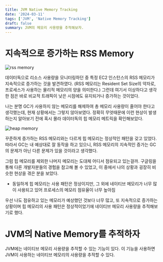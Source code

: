 ```yaml
---
title: JVM Native Memory Tracking
date: '2024-03-11'
tags: ['JVM', 'Native Memory Tracking']
draft: false
summary: JVM의 메모리 사용량을 추적해보자.
---
```


# 지속적으로 증가하는 RSS Memory
<Image src="/static/native-memory-tracking/rss_memory.png" alt="rss memory" />

데이터독으로 리소스 사용량을 모니터링하던 중 특정 EC2 인스턴스의 RSS 메모리가 지속적으로 증가하는 것을 발견하였다. (RSS 메모리는 Resident Set Size의 약자로, 프로세스가 사용하는 물리적 메모리의 양을 의미한다.)
그런데 여기서 이상하다고 생각한 점은 바로 비교적 트래픽이 낮은 시점에도 유지되거나 증가하는 것이었다.

나는 분명 GC가 사용하지 않는 메모리를 해제하여 총 메모리 사용량이 줄어야 한다고 생각했는데,
현재 상황에서는 그렇지 않아보였다. 정확히 무엇때문에 이런 현상이 발생하는지 알아보기 전에 혹시 몰라 데이터독의 힙 메모리 메트릭을 확인해보았다.

<Image src="/static/native-memory-tracking/heap_memory.png" alt="heap memory" />

꾸준하게 증가하는 RSS 메모리와는 다르게 힙 메모리는 정상적인 패턴을 갖고 있었다. 따라서 GC는 내 예상대로 잘 동작을 하고 있으니, RSS 메모리의 지속적인 증가는 GC의 문제가 아닌 다른 문제가 있을 것이라고 생각했다.

그럼 힙 메모리를 제외한 나머지 메모리는 도대체 어디서 점유되고 있는걸까. 구글링을 통해 다른 개발자분들의 경험을 참고해 볼 수 있었고, 이 중에서 나의 상황과 굉장히 비슷한 현상을 겪은 분을 보았다.
- 동일하게 힙 메모리는 사용 패턴은 정상이지만, 그 외에 네이티브 메모리가 너무 많이 사용되고 있어 프로세스의 메모리 점유율이 너무 높아짐

우선 나도 점유하고 있는 메모리가 예상했던 것보다 너무 많고, 또 지속적으로 증가하는 상황이며 힙 메모리의 사용 패턴은 정상적이었기에 네이티브 메모리 사용량을 추적해보기로 했다.

# JVM의 Native Memory를 추적하자

JVM에는 네이티브 메모리 사용량을 추적할 수 있는 기능이 있다. 이 기능을 사용하면 JVM이 사용하는 네이티브 메모리의 사용량을 추적할 수 있다.

